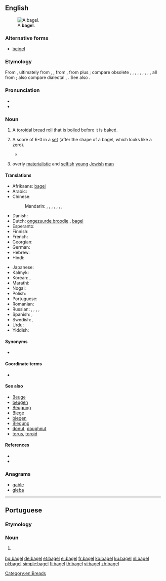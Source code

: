 {{also|Bagel}}
==English==
[[File:Bagel.jpg|thumb|right|A '''bagel'''.]]

===Alternative forms===
* [[beigel]] {{qualifier|UK}}

===Etymology===
{{PIE root|en|bʰewgʰ}}
From {{etyl|yi|en}} {{m|yi|בייגל|tr=beygl}}, ultimately from {{etyl|goh|en}} {{m|goh|bouc}}, {{m|gmh|boug-||ring, bracelet}}, from {{etyl|goh|en}} {{m|goh|boug||ring}}, from {{etyl|gem-pro|en}} {{m|gem-pro|*baug-||ring}} plus {{etyl|gem-pro|en}} {{m|gem-pro|*-il||noun suffix}}; compare obsolete {{etyl|en|-}} {{m|en|bee||metal ring, bracelet}}, {{etyl|enm|-}} {{m|enm|bege}}, {{m|enm|beh}}, {{etyl|ang|-}} {{m|ang|bēag}}, {{m|ang|bēah}}, {{etyl|ofs|-}} {{m|ofs|bāg}}, {{etyl|osx|-}} {{m|osx|bōg}}, {{etyl|gml|-}} {{m|gml|bōg}}, {{etyl|non|-}} {{m|non|baugr}}, all from {{etyl|gem-pro|en}} {{m|gem-pro|*baugaz||ring}}; also compare dialectal {{etyl|AG.|-}} {{m|de|Beugel}}, {{m|de|Beigel}}. See also {{l|en|beag}}.

===Pronunciation===
* {{IPA|/ˈbeɪɡəl/|[ˈbeɪɡɫ̩]|lang=en}}
* {{rhymes|eɪɡəl|lang=en}}

===Noun===
{{en-noun}}

# A [[toroidal]] [[bread]] [[roll]] that is [[boil]]ed before it is [[bake]]d.
# {{label|en|tennis|slang}} A score of 6-0 in a [[set]] (after the shape of a bagel, which looks like a zero).
#* {{quote-news|date=January 30, 2011
|author=Piers Newbery
|title=Australian Open: Djokovic too good for Murray in final
|work=BBC
|url=http://news.bbc.co.uk/sport2/hi/tennis/9380511.stm
|page=
|passage=The Scot, who had been close to a two-set deficit in his semi-final against David Ferrer, avoided the dreaded bagel by seeing off a set point at 5-0 down before finally breaking the Djokovic serve to love as he began to go for his shots with the set seemingly gone.
}}
# {{label|en|slang|South Africa}} overly [[materialistic]] and [[selfish]] [[young]] [[Jewish]] [[man]]

====Translations====
{{trans-top|toroidal bread roll}}
* Afrikaans: [[#Afrikaans|bagel]]
* Arabic: {{t|ar|كَعَك|m}}
* Chinese:
*: Mandarin: {{t|cmn|貝果|sc=Hani}}, {{t|cmn|贝果|tr=bèiguǒ|sc=Hani}}, {{t|cmn|培果|tr=péiguǒ|sc=Hani}}, {{t|cmn|焙果|tr=bèiguǒ|sc=Hani}}, {{t|cmn|百吉圈|tr=bǎijí quān|sc=Hani}}, {{t|cmn|百吉|tr=bǎijí|sc=Hani}}, {{t|cmn|麵包圈|sc=Hani}}, {{t+|cmn|面包圈|tr=miànbāoquān|sc=Hani}}
* Danish: {{t|da|bagel}}
* Dutch: [[ongezuurde broodje]] {{g|n}}<!-- wikify if idiomatic -->, [[#Dutch|bagel]]
* Esperanto: {{t|eo|kringo}}
* Finnish: {{t|fi|vesirinkeli}}
* French: {{t+|fr|bagel}}
* Georgian: {{t|ka|ბლითი|sc=Geor}}
* German: {{t+|de|Bagel|m}}
* Hebrew: {{t|he|בייגל|m|tr=béigel|sc=Hebr}}
* Hindi: {{t|hi|बैगल रोटी|f|tr=baigal roṭī|sc=Deva}}
{{trans-mid}}
* Japanese: {{t|ja|ベーグル|tr=bēguru|sc=Jpan}}
* Kalmyk: {{t|xal|тоһш}}
* Korean: {{t|ko|베이글|sc=Kore}}, {{t|ko|배글 빵|sc=Kore}}
* Marathi: {{t|mr|बेगल|m|tr=begala|sc=Deva}}
* Nogai: {{t|nog|тогаш}}
* Polish: {{t+|pl|bajgiel}}
* Portuguese: {{t|pt|bagel|m}}
* Romanian: {{t+|ro|covrig}}
* Russian: {{t+|ru|бу́блик|m}}, {{t+|ru|бара́нка|f}}, {{t+|ru|су́шка|f}}, {{qualifier|foreign style}} {{t+|ru|бейгл|m|tr=bɛjgl}}, {{t+|ru|рога́лик|m|sc=Cyrl}} {{qualifier|semi-circle}}
* Spanish: {{t|es|panecillo|m}}, {{t|es|bagel}}
* Swedish: {{t|sv|bagel|c}}, {{t|sv|beigel|c}}
* Urdu: {{t|ur|بیگل روٹی|f|tr=baigal roṭī|sc=ur-Arab}}
* Yiddish: {{t|yi|בײגל|m|tr=beygl|sc=Hebr}}
{{trans-bottom}}

====Synonyms====
* {{sense|spoiled young Jewish man}} {{l|en|JAP}} {{qualifier|US|Autralia}}

====Coordinate terms====
* {{sense|spoiled young Jewish man}} {{l|en|kugel}} {{qualifier|South Africa}}

====See also====
* [[Beuge]]
* [[beugen]]
* [[Beugung]]
* [[Biege]]
* [[biegen]]
* [[Biegung]]
* [[donut]], [[doughnut]]
* [[torus]], [[toroid]]

====References====
* {{R:Online Etymology Dictionary}}
* {{pedialite}}

===Anagrams===
* [[gable#English|gable]]
* [[gleba#English|gleba]]

[[Category:en:Breads]]

----

==Portuguese==

===Etymology===
{{PIE root|pt|bʰewgʰ}}
{{rfe|lang=pt}}

===Noun===
{{pt-noun|m|s}}

# {{l|en|bagel}} {{gloss|toroidal bread roll}}

[[bg:bagel]]
[[de:bagel]]
[[et:bagel]]
[[el:bagel]]
[[fr:bagel]]
[[ko:bagel]]
[[ku:bagel]]
[[nl:bagel]]
[[pl:bagel]]
[[simple:bagel]]
[[fi:bagel]]
[[th:bagel]]
[[vi:bagel]]
[[zh:bagel]]